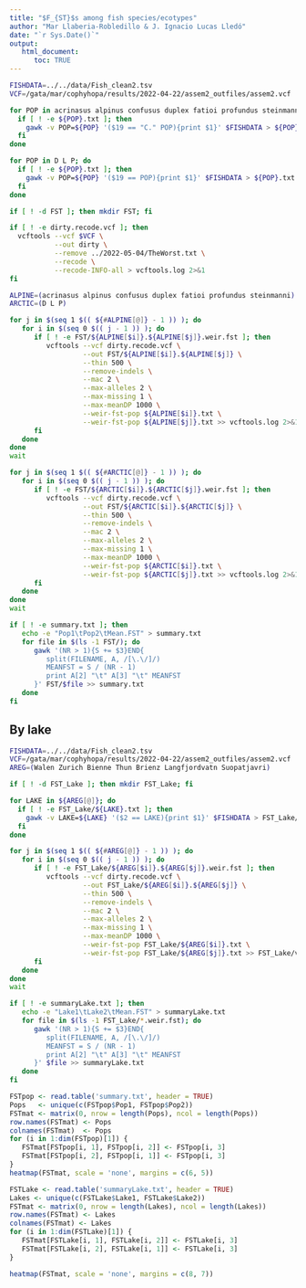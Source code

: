 ```yaml
---
title: "$F_{ST}$s among fish species/ecotypes"
author: "Mar Llaberia-Robledillo & J. Ignacio Lucas Lledó"
date: "`r Sys.Date()`"
output:
   html_document:
      toc: TRUE
---
```


```bash
FISHDATA=../../data/Fish_clean2.tsv
VCF=/gata/mar/cophyhopa/results/2022-04-22/assem2_outfiles/assem2.vcf

for POP in acrinasus alpinus confusus duplex fatioi profundus steinmanni; do
  if [ ! -e ${POP}.txt ]; then
    gawk -v POP=${POP} '($19 == "C." POP){print $1}' $FISHDATA > ${POP}.txt
  fi
done

for POP in D L P; do
  if [ ! -e ${POP}.txt ]; then
    gawk -v POP=${POP} '($19 == POP){print $1}' $FISHDATA > ${POP}.txt
  fi
done

if [ ! -d FST ]; then mkdir FST; fi

if [ ! -e dirty.recode.vcf ]; then
  vcftools --vcf $VCF \
           --out dirty \
           --remove ../2022-05-04/TheWorst.txt \
           --recode \
           --recode-INFO-all > vcftools.log 2>&1
fi

```


```bash
ALPINE=(acrinasus alpinus confusus duplex fatioi profundus steinmanni)
ARCTIC=(D L P)

for j in $(seq 1 $(( ${#ALPINE[@]} - 1 )) ); do
   for i in $(seq 0 $(( j - 1 )) ); do
      if [ ! -e FST/${ALPINE[$i]}.${ALPINE[$j]}.weir.fst ]; then
         vcftools --vcf dirty.recode.vcf \
                  --out FST/${ALPINE[$i]}.${ALPINE[$j]} \
                  --thin 500 \
                  --remove-indels \
                  --mac 2 \
                  --max-alleles 2 \
                  --max-missing 1 \
                  --max-meanDP 1000 \
                  --weir-fst-pop ${ALPINE[$i]}.txt \
                  --weir-fst-pop ${ALPINE[$j]}.txt >> vcftools.log 2>&1 &
      fi
   done
done
wait

for j in $(seq 1 $(( ${#ARCTIC[@]} - 1 )) ); do
   for i in $(seq 0 $(( j - 1 )) ); do
      if [ ! -e FST/${ARCTIC[$i]}.${ARCTIC[$j]}.weir.fst ]; then
         vcftools --vcf dirty.recode.vcf \
                  --out FST/${ARCTIC[$i]}.${ARCTIC[$j]} \
                  --thin 500 \
                  --remove-indels \
                  --mac 2 \
                  --max-alleles 2 \
                  --max-missing 1 \
                  --max-meanDP 1000 \
                  --weir-fst-pop ${ARCTIC[$i]}.txt \
                  --weir-fst-pop ${ARCTIC[$j]}.txt >> vcftools.log 2>&1 &
      fi
   done
done
wait

if [ ! -e summary.txt ]; then
   echo -e "Pop1\tPop2\tMean.FST" > summary.txt
   for file in $(ls -1 FST/); do
      gawk '(NR > 1){S += $3}END{
         split(FILENAME, A, /[\.\/]/)
         MEANFST = S / (NR - 1)
         print A[2] "\t" A[3] "\t" MEANFST
      }' FST/$file >> summary.txt
   done
fi
```

## By lake

```bash
FISHDATA=../../data/Fish_clean2.tsv
VCF=/gata/mar/cophyhopa/results/2022-04-22/assem2_outfiles/assem2.vcf
AREG=(Walen Zurich Bienne Thun Brienz Langfjordvatn Suopatjavri)

if [ ! -d FST_Lake ]; then mkdir FST_Lake; fi

for LAKE in ${AREG[@]}; do
  if [ ! -e FST_Lake/${LAKE}.txt ]; then
    gawk -v LAKE=${LAKE} '($2 == LAKE){print $1}' $FISHDATA > FST_Lake/${LAKE}.txt
  fi
done

for j in $(seq 1 $(( ${#AREG[@]} - 1 )) ); do
   for i in $(seq 0 $(( j - 1 )) ); do
      if [ ! -e FST_Lake/${AREG[$i]}.${AREG[$j]}.weir.fst ]; then
         vcftools --vcf dirty.recode.vcf \
                  --out FST_Lake/${AREG[$i]}.${AREG[$j]} \
                  --thin 500 \
                  --remove-indels \
                  --mac 2 \
                  --max-alleles 2 \
                  --max-missing 1 \
                  --max-meanDP 1000 \
                  --weir-fst-pop FST_Lake/${AREG[$i]}.txt \
                  --weir-fst-pop FST_Lake/${AREG[$j]}.txt >> FST_Lake/vcftools.log 2>&1 &
      fi
   done
done
wait

if [ ! -e summaryLake.txt ]; then
   echo -e "Lake1\tLake2\tMean.FST" > summaryLake.txt
   for file in $(ls -1 FST_Lake/*.weir.fst); do
      gawk '(NR > 1){S += $3}END{
         split(FILENAME, A, /[\.\/]/)
         MEANFST = S / (NR - 1)
         print A[2] "\t" A[3] "\t" MEANFST
      }' $file >> summaryLake.txt
   done
fi
```

```r
FSTpop <- read.table('summary.txt', header = TRUE)
Pops   <- unique(c(FSTpop$Pop1, FSTpop$Pop2))
FSTmat <- matrix(0, nrow = length(Pops), ncol = length(Pops))
row.names(FSTmat) <- Pops
colnames(FSTmat)  <- Pops
for (i in 1:dim(FSTpop)[1]) {
   FSTmat[FSTpop[i, 1], FSTpop[i, 2]] <- FSTpop[i, 3]
   FSTmat[FSTpop[i, 2], FSTpop[i, 1]] <- FSTpop[i, 3]
}
heatmap(FSTmat, scale = 'none', margins = c(6, 5))

FSTLake <- read.table('summaryLake.txt', header = TRUE)
Lakes <- unique(c(FSTLake$Lake1, FSTLake$Lake2))
FSTmat <- matrix(0, nrow = length(Lakes), ncol = length(Lakes))
row.names(FSTmat) <- Lakes
colnames(FSTmat) <- Lakes
for (i in 1:dim(FSTLake)[1]) {
   FSTmat[FSTLake[i, 1], FSTLake[i, 2]] <- FSTLake[i, 3]
   FSTmat[FSTLake[i, 2], FSTLake[i, 1]] <- FSTLake[i, 3]
}

heatmap(FSTmat, scale = 'none', margins = c(8, 7))
```
